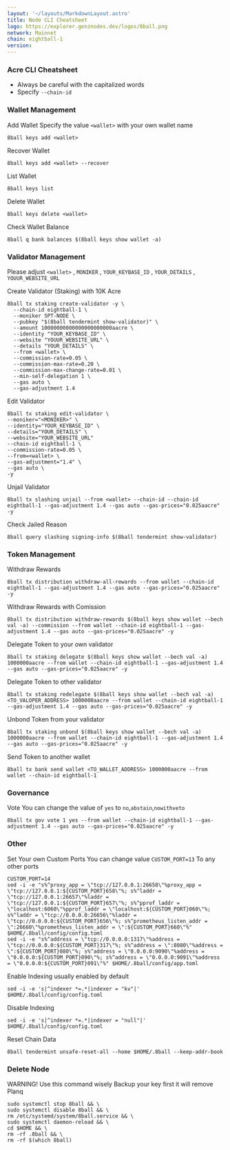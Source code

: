 ```yaml
---
layout: '~/layouts/MarkdownLayout.astro'
title: Node CLI Cheatsheet
logo: https://explorer.genznodes.dev/logos/8ball.png
network: Mainnet
chain: eightball-1
version: 
---
```


### Acre CLI Cheatsheet

- Always be careful with the capitalized words
- Specify `--chain-id`

### Wallet Management

Add Wallet
Specify the value `<wallet>` with your own wallet name

```
8ball keys add <wallet>
```

Recover Wallet
```
8ball keys add <wallet> --recover
```

List Wallet
```
8ball keys list
```

Delete Wallet
```
8ball keys delete <wallet>
```

Check Wallet Balance
```
8ball q bank balances $(8ball keys show wallet -a)
```

### Validator Management

Please adjust `<wallet>` , `MONIKER` , `YOUR_KEYBASE_ID` , `YOUR_DETAILS` , `YOUUR_WEBSITE_URL`

Create Validator (Staking) with 10K Acre
```
8ball tx staking create-validator -y \
  --chain-id eightball-1 \
  --moniker SPT-NODE \
  --pubkey "$(8ball tendermint show-validator)" \
  --amount 10000000000000000000000aacre \
  --identity "YOUR_KEYBASE_ID" \
  --website "YOUUR_WEBSITE_URL" \
  --details "YOUR_DETAILS" \
  --from <wallet> \
  --commission-rate=0.05 \
  --commission-max-rate=0.20 \
  --commission-max-change-rate=0.01 \
  --min-self-delegation 1 \
  --gas auto \
  --gas-adjustment 1.4
```

Edit Validator
```
8ball tx staking edit-validator \
--moniker="<MONIKER>" \
--identity="YOUR_KEYBASE_ID" \
--details="YOUR_DETAILS" \
--website="YOUR_WEBSITE_URL"
--chain-id eightball-1 \
--commission-rate=0.05 \
--from=<wallet> \
--gas-adjustment="1.4" \
--gas auto \
-y
```


Unjail Validator
```
8ball tx slashing unjail --from <wallet> --chain-id --chain-id eightball-1 --gas-adjustment 1.4 --gas auto --gas-prices="0.025aacre" -y
```

Check Jailed Reason
```
8ball query slashing signing-info $(8ball tendermint show-validator)
```

### Token Management

Withdraw Rewards
```
8ball tx distribution withdraw-all-rewards --from wallet --chain-id eightball-1 --gas-adjustment 1.4 --gas auto --gas-prices="0.025aacre" -y
```

Withdraw Rewards with Comission
```
8ball tx distribution withdraw-rewards $(8ball keys show wallet --bech val -a) --commission --from wallet --chain-id eightball-1 --gas-adjustment 1.4 --gas auto --gas-prices="0.025aacre" -y
```

Delegate Token to your own validator
```
8ball tx staking delegate $(8ball keys show wallet --bech val -a) 1000000aacre --from wallet --chain-id eightball-1 --gas-adjustment 1.4 --gas auto --gas-prices="0.025aacre" -y
```

Delegate Token to other validator
```
8ball tx staking redelegate $(8ball keys show wallet --bech val -a) <TO_VALOPER_ADDRESS> 1000000aacre --from wallet --chain-id eightball-1 --gas-adjustment 1.4 --gas auto --gas-prices="0.025aacre" -y
```

Unbond Token from your validator
```
8ball tx staking unbond $(8ball keys show wallet --bech val -a) 1000000aacre --from wallet --chain-id eightball-1 --gas-adjustment 1.4 --gas auto --gas-prices="0.025aacre" -y
```

Send Token to another wallet
```
8ball tx bank send wallet <TO_WALLET_ADDRESS> 1000000aacre --from wallet --chain-id eightball-1
```

### Governance 

Vote
You can change the value of `yes` to `no`,`abstain`,`nowithveto`

```
8ball tx gov vote 1 yes --from wallet --chain-id eightball-1 --gas-adjustment 1.4 --gas auto --gas-prices="0.025aacre" -y
```

### Other

Set Your own Custom Ports
You can change value `CUSTOM_PORT=13` To any other ports
```
CUSTOM_PORT=14
sed -i -e "s%^proxy_app = \"tcp://127.0.0.1:26658\"%proxy_app = \"tcp://127.0.0.1:${CUSTOM_PORT}658\"%; s%^laddr = \"tcp://127.0.0.1:26657\"%laddr = \"tcp://127.0.0.1:${CUSTOM_PORT}657\"%; s%^pprof_laddr = \"localhost:6060\"%pprof_laddr = \"localhost:${CUSTOM_PORT}060\"%; s%^laddr = \"tcp://0.0.0.0:26656\"%laddr = \"tcp://0.0.0.0:${CUSTOM_PORT}656\"%; s%^prometheus_listen_addr = \":26660\"%prometheus_listen_addr = \":${CUSTOM_PORT}660\"%" $HOME/.8ball/config/config.toml
sed -i -e "s%^address = \"tcp://0.0.0.0:1317\"%address = \"tcp://0.0.0.0:${CUSTOM_PORT}317\"%; s%^address = \":8080\"%address = \":${CUSTOM_PORT}080\"%; s%^address = \"0.0.0.0:9090\"%address = \"0.0.0.0:${CUSTOM_PORT}090\"%; s%^address = \"0.0.0.0:9091\"%address = \"0.0.0.0:${CUSTOM_PORT}091\"%" $HOME/.8ball/config/app.toml
```

Enable Indexing usually enabled by default
```
sed -i -e 's|^indexer *=.*|indexer = "kv"|' $HOME/.8ball/config/config.toml
```

Disable Indexing
```
sed -i -e 's|^indexer *=.*|indexer = "null"|' $HOME/.8ball/config/config.toml
```

Reset Chain Data
```
8ball tendermint unsafe-reset-all --home $HOME/.8ball --keep-addr-book
```

### Delete Node

WARNING! Use this command wisely 
Backup your key first it will remove Planq

```
sudo systemctl stop 8ball && \
sudo systemctl disable 8ball && \
rm /etc/systemd/system/8ball.service && \
sudo systemctl daemon-reload && \
cd $HOME && \
rm -rf .8ball && \
rm -rf $(which 8ball)
```
